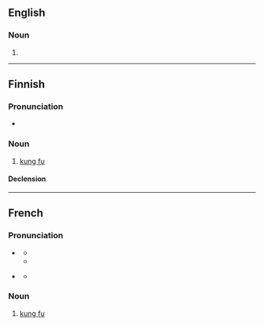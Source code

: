 {{also|kungfu|kung fu}}

==English==

===Noun===
{{en-noun|-}}

# {{alternative spelling of|kung fu|lang=en}}

----

==Finnish==

===Pronunciation===
* {{IPA|/ˈkuŋˌfuː/|lang=fi}}

===Noun===
{{fi-noun}}

# [[kung fu]]

====Declension====
{{fi-decl-rosé|kung-fu|a}}

----

==French==

===Pronunciation===
* {{a|France}} {{IPA|/kuŋ.fu/|lang=fr}}
** {{audio|Fr-Normandie-kung-fu.ogg|Audio (France)|lang=fr}}
** {{audio|Fr-kung-fu.ogg|Audio (France)|lang=fr}}
* {{a|Quebec}} {{IPA|/kɔŋ.fu/|lang=fr}}
** {{audio|Qc-kung-fu.oga|Audio (Quebec)|lang=fr}}

===Noun===
{{fr-noun|m|-}}

# [[kung fu]]